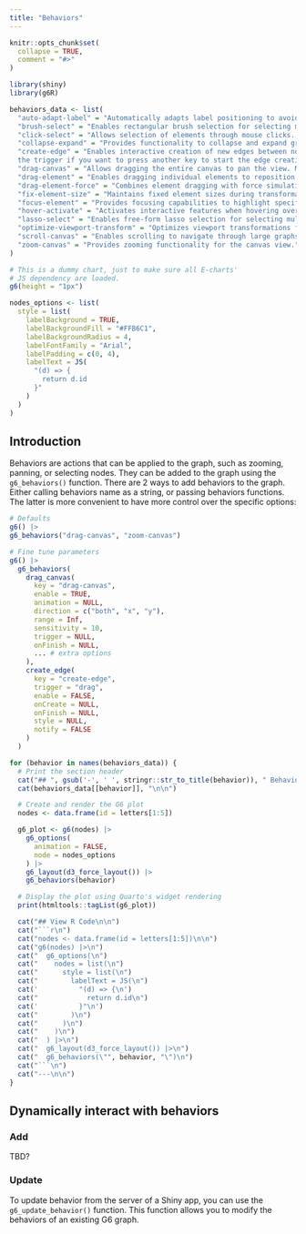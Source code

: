 ```yaml
---
title: "Behaviors"
---
```


```r
knitr::opts_chunk$set(
  collapse = TRUE,
  comment = "#>"
)
```

```r
library(shiny)
library(g6R)

behaviors_data <- list(
  "auto-adapt-label" = "Automatically adapts label positioning to avoid overlaps and improve readability.",
  "brush-select" = "Enables rectangular brush selection for selecting multiple elements at once. By default, the selection is made by clicking on shift and draging the mouse over the canvas.",
  "click-select" = "Allows selection of elements through mouse clicks. You can also select multiple elements by clicking on them while holding the shift key and enabling the option `multiple = TRUE`.",
  "collapse-expand" = "Provides functionality to collapse and expand graph structures. This works in a combo context.",
  "create-edge" = "Enables interactive creation of new edges between nodes. You can drag from one node to another to create an edge and also change
  the trigger if you want to press another key to start the edge creation. Not that this may be incompatible with other behaviors such as `drag-canvas`.",
  "drag-canvas" = "Allows dragging the entire canvas to pan the view. May be incompatible with other behaviors such as `create-edge` depending on the trigger key.",
  "drag-element" = "Enables dragging individual elements to reposition them. May be incompatible with other behaviors such as `create-edge` depending on the trigger key.",
  "drag-element-force" = "Combines element dragging with force simulation for dynamic positioning.",
  "fix-element-size" = "Maintains fixed element sizes during transformations.",
  "focus-element" = "Provides focusing capabilities to highlight specific elements.",
  "hover-activate" = "Activates interactive features when hovering over elements.",
  "lasso-select" = "Enables free-form lasso selection for selecting multiple elements. By default, the selection is made by clicking on shift and draging the mouse over the canvas.",
  "optimize-viewport-transform" = "Optimizes viewport transformations for better performance.",
  "scroll-canvas" = "Enables scrolling to navigate through large graphs.",
  "zoom-canvas" = "Provides zooming functionality for the canvas view."
)

# This is a dummy chart, just to make sure all E-charts'
# JS dependency are loaded.
g6(height = "1px")

nodes_options <- list(
  style = list(
    labelBackground = TRUE,
    labelBackgroundFill = "#FFB6C1",
    labelBackgroundRadius = 4,
    labelFontFamily = "Arial",
    labelPadding = c(0, 4),
    labelText = JS(
      "(d) => {
        return d.id
      }"
    )
  )
)
```

## Introduction

Behaviors are actions that can be applied to the graph, such as zooming, panning, or selecting nodes. They can be added to the graph using the `g6_behaviors()` function. There are 2 ways to add behaviors to the graph. Either calling behaviors name as a string, or passing behaviors functions. The latter is more convenient to have more control over the specific options:

```r
# Defaults
g6() |>
g6_behaviors("drag-canvas", "zoom-canvas")

# Fine tune parameters
g6() |>
  g6_behaviors(
    drag_canvas(
      key = "drag-canvas", 
      enable = TRUE,
      animation = NULL, 
      direction = c("both", "x", "y"),
      range = Inf,
      sensitivity = 10, 
      trigger = NULL,
      onFinish = NULL,
      ... # extra options
    ),
    create_edge(
      key = "create-edge",
      trigger = "drag",
      enable = FALSE, 
      onCreate = NULL,
      onFinish = NULL,
      style = NULL,
      notify = FALSE
    )
  )
```

```r
for (behavior in names(behaviors_data)) {
  # Print the section header
  cat("## ", gsub('-', ' ', stringr::str_to_title(behavior)), " Behavior\n\n")
  cat(behaviors_data[[behavior]], "\n\n")

  # Create and render the G6 plot
  nodes <- data.frame(id = letters[1:5])

  g6_plot <- g6(nodes) |>
    g6_options(
      animation = FALSE,
      node = nodes_options
    ) |>
    g6_layout(d3_force_layout()) |>
    g6_behaviors(behavior)

  # Display the plot using Quarto's widget rendering
  print(htmltools::tagList(g6_plot))

  cat("## View R Code\n\n")
  cat("```r\n")
  cat("nodes <- data.frame(id = letters[1:5])\n\n")
  cat("g6(nodes) |>\n")
  cat("  g6_options(\n")
  cat("    nodes = list(\n")
  cat("      style = list(\n")
  cat("        labelText = JS(\n")
  cat('          "(d) => {\n')
  cat("            return d.id\n")
  cat('          }"\n')
  cat("        )\n")
  cat("      )\n")
  cat("    )\n")
  cat("  ) |>\n")
  cat("  g6_layout(d3_force_layout()) |>\n")
  cat("  g6_behaviors(\"", behavior, "\")\n")
  cat("```\n")
  cat("---\n\n")
}
```

## Dynamically interact with behaviors

### Add

TBD?

### Update

To update behavior from the server of a Shiny app, you can use the `g6_update_behavior()` function. This function allows you to modify the behaviors of an existing G6 graph.